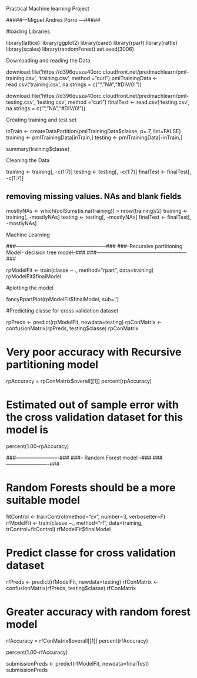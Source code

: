 
#####################################################################
############## Practical Machine learning Project ###################
#####################################################################


#####---Miguel Andres Porro ---#####


#loading Libraries

library(lattice)
library(ggplot2)
library(caret)
library(rpart)
library(rattle)
library(scales)
library(randomForest)
set.seed(3006)


####### Downloading and reading the Data ########


download.file('https://d396qusza40orc.cloudfront.net/predmachlearn/pml-training.csv', 'training.csv', method ="curl")
pmlTrainingData <- read.csv('training.csv', na.strings = c("","NA","#DIV/0!"))


download.file('https://d396qusza40orc.cloudfront.net/predmachlearn/pml-testing.csv', 'testing.csv', method ="curl")
finalTest <- read.csv('testing.csv', na.strings = c("","NA","#DIV/0!"))



######## Creating training and test set ###########


inTrain <- createDataPartition(pmlTrainingData$classe, p=.7, list=FALSE)
training <- pmlTrainingData[inTrain,]
testing <- pmlTrainingData[-inTrain,]

summary(training$classe)


######## Cleaning the Data ########


training <- training[, -c(1:7)]
testing <- testing[, -c(1:7)]
finalTest <- finalTest[, -c(1:7)]

## removing missing values. NAs and blank fields 

mostlyNAs <- which(colSums(is.na(training)) > nrow(training)/2)
training <- training[, -mostlyNAs]
testing <- testing[, -mostlyNAs]
finalTest <- finalTest[, -mostlyNAs]



######## Machine Learning ##########
####################################



###-----------------------------------------------------###
###--Recursive partitioning Model- decision tree model--###
###-----------------------------------------------------###



rpModelFit <- train(classe ~ ., method="rpart", data=training)
rpModelFit$finalModel


#plotting the model 

fancyRpartPlot(rpModelFit$finalModel, sub='')

#Predicting classe for cross validation dataset

rpPreds <- predict(rpModelFit, newdata=testing)
rpConMatrix <- confusionMatrix(rpPreds, testing$classe)
rpConMatrix

# Very poor accuracy with Recursive partitioning model

rpAccuracy = rpConMatrix$overall[[1]]
percent(rpAccuracy)

# Estimated out of sample error with the cross validation dataset for this model is

percent(1.00-rpAccuracy)



###-------------------------###
###-- Random Forest model --###
###-------------------------###


# Random Forests should be a more suitable model


fitControl <- trainControl(method="cv", number=3, verboseIter=F)
rfModelFit <- train(classe ~., method="rf", data=training, trControl=fitControl)
rfModelFit$finalModel


# Predict classe for cross validation dataset

rfPreds <- predict(rfModelFit, newdata=testing)
rfConMatrix <- confusionMatrix(rfPreds, testing$classe)
rfConMatrix

# Greater accuracy with random forest model

rfAccuracy = rfConMatrix$overall[[1]]
percent(rfAccuracy)

percent(1.00-rfAccuracy)

submissionPreds <- predict(rfModelFit, newdata=finalTest)
submissionPreds
